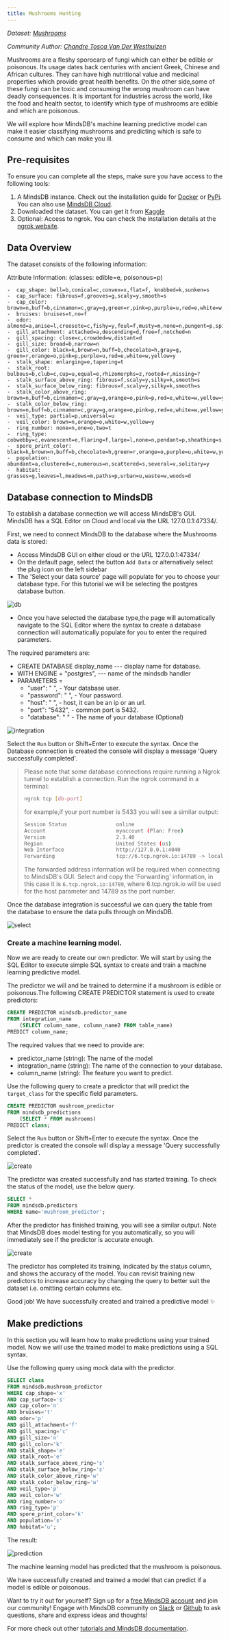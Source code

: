 ```yaml
---
title: Mushrooms Hunting
---
```


_Dataset: [Mushrooms](https://www.kaggle.com/uciml/mushroom-classification)_

_Community Author:
[Chandre Tosca Van Der Westhuizen](https://github.com/chandrevdw31)_

Mushrooms are a fleshy sporocarp of fungi which can either be edible or
poisonous. Its usage dates back centuries with ancient Greek, Chinese and
African cultures. They can have high nutritional value and medicinal properties
which provide great health benefits. On the other side,some of these fungi can
be toxic and consuming the wrong mushroom can have deadly consequences. It is
important for industries across the world, like the food and health sector, to
identify which type of mushrooms are edible and which are poisonous.

We will explore how MindsDB's machine learning predictive model can make it
easier classifying mushrooms and predicting which is safe to consume and which
can make you ill.

## Pre-requisites

To ensure you can complete all the steps, make sure you have access to the
following tools:

1. A MindsDB instance. Check out the installation guide for
   [Docker](https://docs.mindsdb.com/setup/self-hosted/docker/) or
   [PyPi](https://docs.mindsdb.com/setup/self-hosted/pip/windows/). You can also
   use [MindsDB Cloud](https://docs.mindsdb.com/setup/cloud/).
2. Downloaded the dataset. You can get it from
   [Kaggle](https://www.kaggle.com/uciml/mushroom-classification)
3. Optional: Access to ngrok. You can check the installation details at the
   [ngrok website](https://ngrok.com/).

## Data Overview

The dataset consists of the following information:

Attribute Information: (classes: edible=e, poisonous=p)

    -  cap_shape: bell=b,conical=c,convex=x,flat=f, knobbed=k,sunken=s
    -  cap_surface: fibrous=f,grooves=g,scaly=y,smooth=s
    -  cap_color: brown=n,buff=b,cinnamon=c,gray=g,green=r,pink=p,purple=u,red=e,white=w,yellow=y
    -  bruises: bruises=t,no=f
    -  odor: almond=a,anise=l,creosote=c,fishy=y,foul=f,musty=m,none=n,pungent=p,spicy=s
    -  gill_attachment: attached=a,descending=d,free=f,notched=n
    -  gill_spacing: close=c,crowded=w,distant=d
    -  gill_size: broad=b,narrow=n
    -  gill_color: black=k,brown=n,buff=b,chocolate=h,gray=g, green=r,orange=o,pink=p,purple=u,red=e,white=w,yellow=y
    -  stalk_shape: enlarging=e,tapering=t
    -  stalk_root: bulbous=b,club=c,cup=u,equal=e,rhizomorphs=z,rooted=r,missing=?
    -  stalk_surface_above_ring: fibrous=f,scaly=y,silky=k,smooth=s
    -  stalk_surface_below_ring: fibrous=f,scaly=y,silky=k,smooth=s
    -  stalk_color_above_ring: brown=n,buff=b,cinnamon=c,gray=g,orange=o,pink=p,red=e,white=w,yellow=y
    -  stalk_color_below_ring: brown=n,buff=b,cinnamon=c,gray=g,orange=o,pink=p,red=e,white=w,yellow=y
    -  veil_type: partial=p,universal=u
    -  veil_color: brown=n,orange=o,white=w,yellow=y
    -  ring_number: none=n,one=o,two=t
    -  ring_type: cobwebby=c,evanescent=e,flaring=f,large=l,none=n,pendant=p,sheathing=s,zone=z
    -  spore_print_color: black=k,brown=n,buff=b,chocolate=h,green=r,orange=o,purple=u,white=w,yellow=y
    -  population: abundant=a,clustered=c,numerous=n,scattered=s,several=v,solitary=y
    -  habitat: grasses=g,leaves=l,meadows=m,paths=p,urban=u,waste=w,woods=d

## Database connection to MindsDB

To establish a database connection we will access MindsDB's GUI. MindsDB has a
SQL Editor on Cloud and local via the URL 127.0.0.1:47334/.

First, we need to connect MindsDB to the database where the Mushrooms data is
stored:

- Access MindsDB GUI on either cloud or the URL 127.0.0.1:47334/
- On the default page, select the button `Add Data` or alternatively select the
  plug icon on the left sidebar
- The 'Select your data source' page will populate for you to choose your
  database type. For this tutorial we will be selecting the postgres database
  button.

![db](/assets/sql/tutorials/Mushrooms/database.png)

- Once you have selected the database type,the page will automatically navigate
  to the SQL Editor where the syntax to create a database connection will
  automatically populate for you to enter the required parameters.

The required parameters are:

- CREATE DATABASE display_name --- display name for database.
- WITH ENGINE = "postgres", --- name of the mindsdb handler
- PARAMETERS =
  - "user": " ", - Your database user.
  - "password": " ", - Your password.
  - "host": " ", - host, it can be an ip or an url.
  - "port": "5432", - common port is 5432.
  - "database": " " - The name of your database (Optional)

![integration](/assets/sql/tutorials/Mushrooms/dbintegration.png)

Select the `Run` button or Shift+Enter to execute the syntax. Once the Database
connection is created the console will display a message 'Query successfully
completed'. ​

> Please note that some database connections require running a Ngrok tunnel to
> establish a connection. Run the ngrok command in a terminal:
>
> ```bash
> ngrok tcp [db-port]
> ```
>
> for example,if your port number is 5433 you will see a similar output:
>
> ```bash
> Session Status                online
> Account                       myaccount (Plan: Free)
> Version                       2.3.40
> Region                        United States (us)
> Web Interface                 http://127.0.0.1:4040
> Forwarding                    tcp://6.tcp.ngrok.io:14789 -> localhost:5433
> ```
>
> The forwarded address information will be required when connecting to
> MindsDB's GUI. Select and copy the 'Forwarding' information, in this case it
> is `6.tcp.ngrok.io:14789`, where 6.tcp.ngrok.io will be used for the host
> parameter and 14789 as the port number.

Once the database integration is successful we can query the table from the
database to ensure the data pulls through on MindsDB.

![select](/assets/sql/tutorials/Mushrooms/mushroomsselect.png)

### Create a machine learning model.

Now we are ready to create our own predictor. We will start by using the SQL
Editor to execute simple SQL syntax to create and train a machine learning
predictive model.

The predictor we will and be trained to determine if a mushroom is edible or
poisonous.The following CREATE PREDICTOR statement is used to create predictors:

```sql
CREATE PREDICTOR mindsdb.predictor_name
FROM integration_name
    (SELECT column_name, column_name2 FROM table_name)
PREDICT column_name;
```

The required values that we need to provide are: ​

- predictor_name (string): The name of the model
- integration_name (string): The name of the connection to your database.
- column_name (string): The feature you want to predict.

Use the following query to create a predictor that will predict the
`target_class` for the specific field parameters.

```sql
CREATE PREDICTOR mushroom_predictor
FROM mindsdb_predictions
    (SELECT * FROM mushrooms)
PREDICT class;
```

Select the `Run` button or Shift+Enter to execute the syntax. Once the predictor
is created the console will display a message 'Query successfully completed'.

![create](/assets/sql/tutorials/Mushrooms/create.png)

The predictor was created successfully and has started training. To check the
status of the model, use the below query.

```sql
SELECT *
FROM mindsdb.predictors
WHERE name='mushroom_predictor';
```

After the predictor has finished training, you will see a similar output. Note
that MindsDB does model testing for you automatically, so you will immediately
see if the predictor is accurate enough.

![create](/assets/sql/tutorials/Mushrooms/statuscheck.png)

The predictor has completed its training, indicated by the status column, and
shows the accuracy of the model. You can revisit training new predictors to
increase accuracy by changing the query to better suit the dataset i.e. omitting
certain columns etc.

Good job! We have successfully created and trained a predictive model ✨

## Make predictions

In this section you will learn how to make predictions using your trained model.
Now we will use the trained model to make predictions using a SQL syntax.

Use the following query using mock data with the predictor.

```sql
SELECT class
FROM mindsdb.mushroom_predictor
WHERE cap_shape='x'
AND cap_surface='s'
AND cap_color='n'
AND bruises='t'
AND odor='p'
AND gill_attachment='f'
AND gill_spacing='c'
AND gill_size='n'
AND gill_color='k'
AND stalk_shape='e'
AND stalk_root='e'
AND stalk_surface_above_ring='s'
AND stalk_surface_below_ring='s'
AND stalk_color_above_ring='w'
AND stalk_color_below_ring='w'
AND veil_type='p'
AND veil_color='w'
AND ring_number='o'
AND ring_type='p'
AND spore_print_color='k'
AND population='s'
AND habitat='u';
```

The result:

![prediction](/assets/sql/tutorials/Mushrooms/prediction.png)

The machine learning model has predicted that the mushroom is poisonous.

We have successfully created and trained a model that can predict if a model is
edible or poisonous.

Want to try it out for yourself? Sign up for a
[free MindsDB account](https://cloud.mindsdb.com/signup?utm_medium=community&utm_source=ext.%20blogs&utm_campaign=blog-crop-detection)
and join our community! Engage with MindsDB community on
[Slack](https://join.slack.com/t/mindsdbcommunity/shared_invite/zt-o8mrmx3l-5ai~5H66s6wlxFfBMVI6wQ)
or [Github](https://github.com/mindsdb/mindsdb/discussions) to ask questions,
share and express ideas and thoughts!

For more check out other
[tutorials and MindsDB documentation](https://docs.mindsdb.com/).
